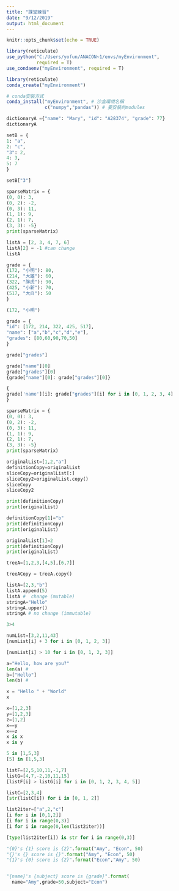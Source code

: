 ```yaml
---
title: "課堂練習"
date: "9/12/2019"
output: html_document
---
```


```r
knitr::opts_chunk$set(echo = TRUE)

library(reticulate)
use_python("C:/Users/yofun/ANACON~1/envs/myEnvironment",
           required = T)
use_condaenv("myEnvironment", required = T)
```

```r
library(reticulate)
conda_create("myEnvironment")
```

```r
# conda安裝方式
conda_install("myEnvironment", # 沙盒環境名稱
              c("numpy","pandas")) # 要安裝的modules
```

```python
dictionaryA ={"name": "Mary", "id": "A28374", "grade": 77}
dictionaryA
```

```python
setB = {
1: "a", 
2: "c",
"3": 2,  
4: 3,
5: 7
}

setB["3"]
```

```python
sparseMatrix = {
(0, 0): 3, 
(0, 2): -2, 
(0, 3): 11,
(1, 1): 9, 
(2, 1): 7, 
(3, 3): -5}
print(sparseMatrix)
```

```python
listA = [2, 3, 4, 7, 6]
listA[2] = -1 #can change
listA
```

```python
grade = {
(172, "小明"): 80,
(214, "大雄"): 60,
(322, "胖虎"): 90,
(425, "小新"): 70,
(517, "大白"): 50
}

(172, "小明")
```
```python
grade = {
"id": [172, 214, 322, 425, 517],
"name": ["a","b","c","d","e"],
"grades": [80,60,90,70,50]
}
```

```python
grade["grades"]
```

```python
grade["name"][0]
grade["grades"][0]
{grade["name"][0]: grade["grades"][0]}
```
```python
{
grade['name'][i]: grade["grades"][i] for i in [0, 1, 2, 3, 4]
}
```

```python
sparseMatrix = {
(0, 0): 3, 
(0, 2): -2, 
(0, 3): 11,
(1, 1): 9, 
(2, 1): 7, 
(3, 3): -5}
print(sparseMatrix)
```

```python
originalList=[1,2,"a"]
definitionCopy=originalList 
sliceCopy=originalList[:] 
sliceCopy2=originalList.copy()
sliceCopy
sliceCopy2
```

```python
print(definitionCopy)
print(originalList)

definitionCopy[1]="b"
print(definitionCopy)
print(originalList)

originalList[1]=2
print(definitionCopy)
print(originalList)
```

```python
treeA=[1,2,3,[4,5],[6,7]]

treeACopy = treeA.copy()
```
```python
listA=[2,3,"b"]
listA.append(5)
listA #  change (mutable)
stringA="Hello"
stringA.upper()
stringA # no change (immutable)
```
```python
3>4
```
```python
numList=[3,2,11,43]
[numList[i] + 3 for i in [0, 1, 2, 3]]
```

```python
[numList[i] > 10 for i in [0, 1, 2, 3]]
```

```python
a="Hello, how are you?"
len(a) # 
b=["Hello"]
len(b) # 
```

```python
x = "Hello " + "World"
x
```

```python
x=[1,2,3]
y=[1,2,3]
z=[1,2]
x==y
x==z
x is x 
x is y
```
```python
5 in [1,5,3]
[5] in [1,5,3]
```

```python
listF=[2,5,10,11,-1,7]
listG=[4,7,-2,10,11,15]
[listF[i] > listG[i] for i in [0, 1, 2, 3, 4, 5]]
```

```python
listC=[2,3,4]
[str(listC[i]) for i in [0, 1, 2]]
```

```python
list2iter=["a",2,"c"]
[i for i in [0,1,2]]
[i for i in range(0,3)] 
[i for i in range(0,len(list2iter))] 

[type(list2iter[i]) is str for i in range(0,3)]
```

```python
"{0}'s {1} score is {2}".format("Amy", "Econ", 50)  
"{}'s {} score is {}".format("Amy", "Econ", 50) 
"{1}'s {0} score is {2}".format("Econ","Amy", 50)   


"{name}'s {subject} score is {grade}".format(
  name="Amy",grade=50,subject="Econ") 
```

